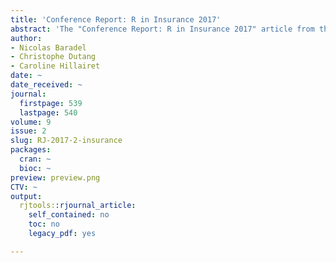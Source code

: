 ```yaml
---
title: 'Conference Report: R in Insurance 2017'
abstract: 'The "Conference Report: R in Insurance 2017" article from the 2017-2 issue.'
author:
- Nicolas Baradel
- Christophe Dutang
- Caroline Hillairet
date: ~
date_received: ~
journal:
  firstpage: 539
  lastpage: 540
volume: 9
issue: 2
slug: RJ-2017-2-insurance
packages:
  cran: ~
  bioc: ~
preview: preview.png
CTV: ~
output:
  rjtools::rjournal_article:
    self_contained: no
    toc: no
    legacy_pdf: yes

---
```

